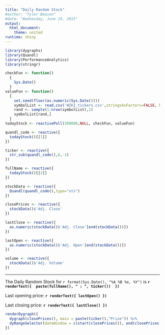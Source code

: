 ```yaml
---
title: "Daily Random Stock"
#author: "Tyler Beason"
#date: "Wednesday, June 24, 2015"
output: 
  html_document: 
    theme: united
runtime: shiny
---
```

```r
library(dygraphs)
library(Quandl)
library(PerformanceAnalytics)
library(stringr)
```

```r
checkFun <- function()
  {
    Sys.Date()
  }
valueFun <- function()
  {
    set.seed(floor(as.numeric(Sys.Date())))
    symbolList <- read.csv('WIKI_tickers.csv',stringsAsFactors=FALSE, header=TRUE)
    rand <- sample(1:nrow(symbolList),1)
    symbolList[rand,]
  }
todayStock <- reactivePoll(300000,NULL, checkFun, valueFun)

quandl_code <- reactive({
  todayStock()[[1]]
})

ticker <- reactive({
  str_sub(quandl_code(),6,-1)
})

fullName <- reactive({
  todayStock()[[2]]
})

stockData <- reactive({
  Quandl(quandl_code(),type="xts")
})

closePrices <- reactive({
  stockData()$'Adj. Close'
})

lastClose <- reactive({
  as.numeric(stockData()$'Adj. Close'[end(stockData())])
})

lastOpen <- reactive({
  as.numeric(stockData()$'Adj. Open'[end(stockData())])
})

volume <- reactive({
  stockData()$'Adj. Volume'
})
```

***

The Daily Random Stock for `r format(Sys.Date(), "%A %B %e, %Y")` is **`r renderText({  paste(fullName(), " : ", ticker())  }) `**

Last opening price: **`r renderText({ lastOpen() })`**

Last closing price: **`r renderText({ lastClose() })`**


```r
renderDygraph({
  dygraph(closePrices(), main = paste(ticker(),"Price")) %>% 
  dyRangeSelector(dateWindow = c(start(closePrices()), end(closePrices())))
})
```





